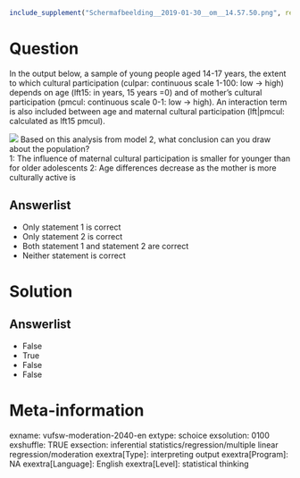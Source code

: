 ```r
include_supplement("Schermafbeelding__2019-01-30__om__14.57.50.png", recursive = TRUE)
```

Question
========
In the output below, a sample of young people aged 14-17 years, the extent to which cultural participation (culpar: continuous scale 1-100: low -&gt; high) depends on age (lft15: in years, 15 years =0) and of mother's cultural participation (pmcul: continuous scale 0-1: low -&gt; high). An interaction term is also included between age and maternal cultural participation (lft|pmcul: calculated as lft15 pmcul).  
  
![](Schermafbeelding__2019-01-30__om__14.57.50.png)
Based on this analysis from model 2, what conclusion can you draw about the population?  
1: The influence of maternal cultural participation is smaller for younger than for older adolescents 2: Age differences decrease as the mother is more culturally active is

Answerlist
----------
* Only statement 1 is correct
* Only statement 2 is correct
* Both statement 1 and statement 2 are correct
* Neither statement is correct

Solution
========

Answerlist
----------
* False
* True
* False
* False

Meta-information
================
exname: vufsw-moderation-2040-en
extype: schoice
exsolution: 0100
exshuffle: TRUE
exsection: inferential statistics/regression/multiple linear regression/moderation
exextra[Type]: interpreting output
exextra[Program]: NA
exextra[Language]: English
exextra[Level]: statistical thinking

